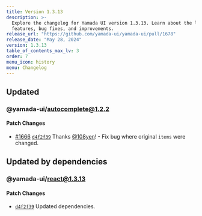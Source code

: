 ```yaml
---
title: Version 1.3.13
description: >-
  Explore the changelog for Yamada UI version 1.3.13. Learn about the latest
  features, bug fixes, and improvements.
release_url: "https://github.com/yamada-ui/yamada-ui/pull/1678"
release_date: "May 28, 2024"
version: 1.3.13
table_of_contents_max_lv: 3
order: 7
menu_icon: history
menu: Changelog
---
```


## Updated

### @yamada-ui/autocomplete@1.2.2

#### Patch Changes

- [#1666](https://github.com/yamada-ui/yamada-ui/pull/1666) [`d4f2f39`](https://github.com/yamada-ui/yamada-ui/commit/d4f2f397c3c3d6579f0b6f07bbb4fe10b07468f1) Thanks [@108yen](https://github.com/108yen)! - Fix bug where original `items` were changed.

## Updated by dependencies

### @yamada-ui/react@1.3.13

#### Patch Changes

- [`d4f2f39`](https://github.com/yamada-ui/yamada-ui/commit/d4f2f397c3c3d6579f0b6f07bbb4fe10b07468f1) Updated dependencies.
